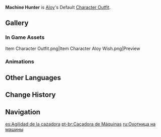 {{Outfit Infobox
|id           = 
|image        = <gallery>
Character Aloy Full Wish.png|Wish
Character Aloy Game.png|In Game
</gallery>
|character    = Aloy
|type         = Default
|description  = [[Aloy]]'s outfit. A hunter's garb suited to life in the wilds.
|obtain       = Unlocked upon obtaining character
}}
'''Machine Hunter''' is [[Aloy]]'s Default [[Character Outfit]].

==Gallery==
===In Game Assets===
<gallery hideaddbutton="true" captionalign="center">
Item Character Outfit.png|Item
Character Aloy Wish.png|Preview
</gallery>

===Animations===
{{Preview
|size=180px
|file1=Idle Aloy 1
|file2=Idle Aloy 2
|file3=Talent Menu Aloy
|file4=Weapon Menu Aloy
}}

==Other Languages==
{{Other Languages
|en      = Machine Hunter
|zhs     = 机动猎手
|zhs_rm  = Jīdòng lièshǒu
|zht     = 機動獵人
|zht_rm  = Jīdòng lièshǒu
|zh_tl   = Mobile Hunter
|ja      = 機動狩人
|ja_rm   = Kidou Karyuudo
|ja_tl   = Mobile Hunter
|ko      = 기동 사냥꾼
|ko_rm   = Gidong Sanyangggun
|ko_tl   = Mobile Hunter
|es      = Agilidad de la cazadora
|es_tl   = Hunter's Agility
|fr      = Chasseur de machines
|fr_tl   = Hunter of Machines
|ru      = Охотница на машины
|ru_tl   = Machine Hunter
|th      = ชุดที่คล่องแคล่วของนักล่า
|th_rm   = Chut thi klongkhlaeo khong nak la
|th_tl   = Outfit of a Nimble Hunter
|vi      = Thợ Săn Cơ Động
|vi_tl   = Mobile Hunter
|de      = Maschinenjägerin
|de_tl   = Machine Hunteress
|id      = Machine Hunter
|pt      = Caçadora de Máquinas
|pt_tl   = Machine Hunter
}}

==Change History==
{{Change History|2.1}}

==Navigation==
{{Dressing Room Navbox|type=outfit}}

[[es:Agilidad de la cazadora]]
[[pt-br:Caçadora de Máquinas]]
[[ru:Охотница на машины]]